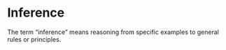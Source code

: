# Inference

The term "inference" means reasoning from specific examples to general rules or principles.  

